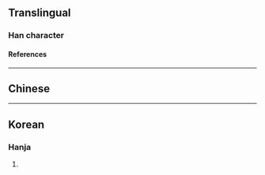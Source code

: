 {{character info/new}}
==Translingual==

===Han character===
{{Han char|rn=9|rad=人|as=04|sn=6|four=|canj=OOMN|ids=⿰亻气}}

====References====
{{Han ref|kx=0094.140|dkj=00406|hdz=10122.050|uh=3439}}

----

==Chinese==
{{zh-see|仡|v}}

----

==Korean==

===Hanja===
{{ko-hanja|hangeul=흘|rv=heul|mr=hŭl|y=hul|eumhun=날래다|ehrv=nallaeda|ehmr=nallaeda|ehy=nallayta}}

# {{defn|lang=ko|sort=人04}}